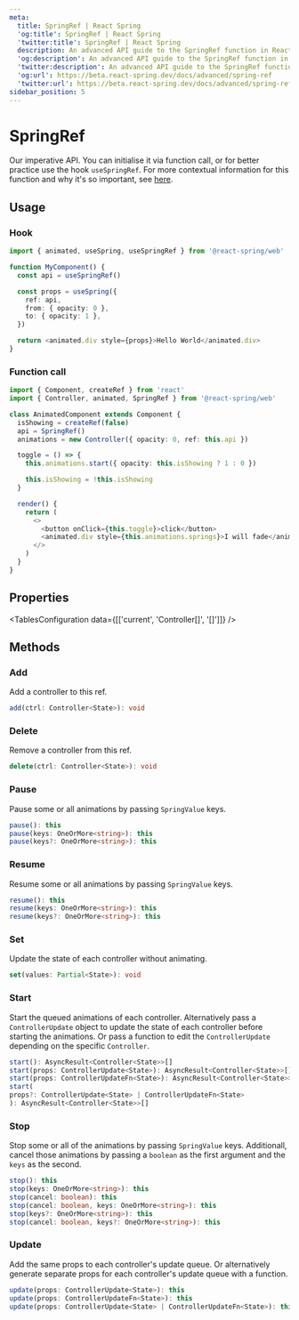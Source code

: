 ```yaml
---
meta:
  title: SpringRef | React Spring
  'og:title': SpringRef | React Spring
  'twitter:title': SpringRef | React Spring
  description: An advanced API guide to the SpringRef function in React Spring.
  'og:description': An advanced API guide to the SpringRef function in React Spring.
  'twitter:description': An advanced API guide to the SpringRef function in React Spring.
  'og:url': https://beta.react-spring.dev/docs/advanced/spring-ref
  'twitter:url': https://beta.react-spring.dev/docs/advanced/spring-ref
sidebar_position: 5
---
```


# SpringRef

Our imperative API. You can initialise it via function call, or for better practice use the hook `useSpringRef`.
For more contextual information for this function and why it's so important, see [here](/docs/concepts/imperative-api).

## Usage

### Hook

```ts
import { animated, useSpring, useSpringRef } from '@react-spring/web'

function MyComponent() {
  const api = useSpringRef()

  const props = useSpring({
    ref: api,
    from: { opacity: 0 },
    to: { opacity: 1 },
  })

  return <animated.div style={props}>Hello World</animated.div>
}
```

### Function call

```ts
import { Component, createRef } from 'react'
import { Controller, animated, SpringRef } from '@react-spring/web'

class AnimatedComponent extends Component {
  isShowing = createRef(false)
  api = SpringRef()
  animations = new Controller({ opacity: 0, ref: this.api })

  toggle = () => {
    this.animations.start({ opacity: this.isShowing ? 1 : 0 })

    this.isShowing = !this.isShowing
  }

  render() {
    return (
      <>
        <button onClick={this.toggle}>click</button>
        <animated.div style={this.animations.springs}>I will fade</animated.div>
      </>
    )
  }
}
```

## Properties


<TablesConfiguration data={[['current', 'Controller[]', '[]']]} />

## Methods

### Add

Add a controller to this ref.

```ts
add(ctrl: Controller<State>): void
```

### Delete

Remove a controller from this ref.

```ts
delete(ctrl: Controller<State>): void
```

### Pause

Pause some or all animations by passing `SpringValue` keys.

```ts
pause(): this
pause(keys: OneOrMore<string>): this
pause(keys?: OneOrMore<string>): this
```

### Resume

Resume some or all animations by passing `SpringValue` keys.

```ts
resume(): this
resume(keys: OneOrMore<string>): this
resume(keys?: OneOrMore<string>): this
```

### Set

Update the state of each controller without animating.

```ts
set(values: Partial<State>): void
```

### Start

Start the queued animations of each controller. Alternatively pass a `ControllerUpdate` object to
update the state of each controller before starting the animations. Or pass a function to edit the
`ControllerUpdate` depending on the specific `Controller`.

```ts
start(): AsyncResult<Controller<State>>[]
start(props: ControllerUpdate<State>): AsyncResult<Controller<State>>[]
start(props: ControllerUpdateFn<State>): AsyncResult<Controller<State>>[]
start(
props?: ControllerUpdate<State> | ControllerUpdateFn<State>
): AsyncResult<Controller<State>>[]
```

### Stop

Stop some or all of the animations by passing `SpringValue` keys. Additionall, cancel those animations
by passing a `boolean` as the first argument and the `keys` as the second.

```ts
stop(): this
stop(keys: OneOrMore<string>): this
stop(cancel: boolean): this
stop(cancel: boolean, keys: OneOrMore<string>): this
stop(keys?: OneOrMore<string>): this
stop(cancel: boolean, keys?: OneOrMore<string>): this
```

### Update

Add the same props to each controller's update queue. Or alternatively generate separate props for each
controller's update queue with a function.

```ts
update(props: ControllerUpdate<State>): this
update(props: ControllerUpdateFn<State>): this
update(props: ControllerUpdate<State> | ControllerUpdateFn<State>): this
```
